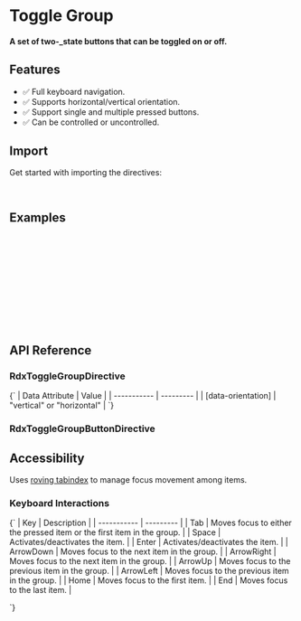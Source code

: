 
<Meta title="Primitives/Toggle Group" />

# Toggle Group

#### A set of two-\_state buttons that can be toggled on or off.

<Canvas sourceState="hidden" of={ToggleGroupDirectiveStories.Default} />

## Features

* ✅ Full keyboard navigation.
* ✅ Supports horizontal/vertical orientation.
* ✅ Support single and multiple pressed buttons.
* ✅ Can be controlled or uncontrolled.

## Import

Get started with importing the directives:

```typescript
import { RdxToggleGroupDirective, RdxToggleGroupButtonDirective, RdxToggleGroupMultiDirective } from '@radix-ng/primitives/toggle-group';
```

## Examples

```html
<div rdxToggleGroup value="center" aria-label="Text alignment" class="ToggleGroup">
    <button rdxToggleGroupButton value="left" aria-label="Left aligned" class="ToggleGroupItem" >
        <lucide-icon name="align-left" size="16"></lucide-icon>
    </button>
    <button rdxToggleGroupButton value="center" aria-label="Center aligned" class="ToggleGroupItem">
        <lucide-icon name="align-center" size="16"></lucide-icon>
    </button>
    <button rdxToggleGroupButton value="right" aria-label="Right aligned" class="ToggleGroupItem">
        <lucide-icon name="align-right" size="16"></lucide-icon>
    </button>
</div>
```

## API Reference

### RdxToggleGroupDirective

<ArgTypes of={RdxToggleGroupDirective} />

<Markdown>
  {`
  | Data Attribute | Value |
  | ----------- | --------- |
  | [data-orientation]       | "vertical" or "horizontal"   |
  `}
</Markdown>

### RdxToggleGroupButtonDirective

<ArgTypes of={RdxToggleGroupButtonDirective} />

## Accessibility

Uses [roving tabindex](https://www.w3.org/TR/wai-aria-practices-1.2/examples/radio/radio.html) to manage focus movement among items.

### Keyboard Interactions

<Markdown>
  {`
  | Key | Description |
  | ----------- | --------- |
  | Tab         | Moves focus to either the pressed item or the first item in the group. |
  | Space       | Activates/deactivates the item.       |
  | Enter       | Activates/deactivates the item.  |
  | ArrowDown   |    Moves focus to the next item in the group. |
  | ArrowRight  | Moves focus to the next item in the group. |
  | ArrowUp     | Moves focus to the previous item in the group. |
  | ArrowLeft   | Moves focus to the previous item in the group.  |
  | Home        | Moves focus to the first item. |
  | End         | Moves focus to the last item.  |

  `}
</Markdown>
